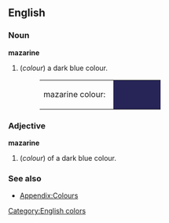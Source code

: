 ==English==

===Noun===
'''mazarine'''
#(''colour'') a dark blue colour.
#:<table><tr><td>mazarine colour: &nbsp;</td><td bgcolor="#272458" width="80">&nbsp; </td></tr></table>

===Adjective===
'''mazarine'''
#(''colour'') of a dark blue colour.

===See also===
*[[Wiktionary_Appendix:Colours|Appendix:Colours]]

[[Category:English colors]]